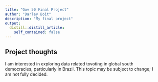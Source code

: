 ```yaml
---
title: "Gov 50 Final Project"
author: "Darley Boit"
description: "My final project"
output:
  distill::distill_article:
    self_contained: false
---
```




## Project thoughts

I am interested in exploring data related tovoting in global south democracies, particularly in Brazil. This topic may be subject to change; I am not fully decided. 

